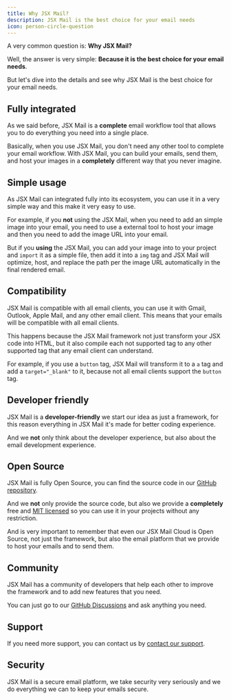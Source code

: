 ```yaml
---
title: Why JSX Mail?
description: JSX Mail is the best choice for your email needs
icon: person-circle-question
---
```


A very common question is: **Why JSX Mail?**

Well, the answer is very simple: **Because it is the best choice for your email
needs**.

But let's dive into the details and see why JSX Mail is the best choice for
your email needs.

## Fully integrated

As we said before, JSX Mail is a **complete** email workflow tool that allows
you to do everything you need into a single place.

Basically, when you use JSX Mail, you don't need any other tool to complete
your email workflow. With JSX Mail, you can build your emails, send them, and
host your images in a **completely** different way that you never imagine.

## Simple usage

As JSX Mail can integrated fully into its ecosystem, you can use it in a very
simple way and this make it very easy to use.

For example, if you **not** using the JSX Mail, when you need to add an simple
image into your email, you need to use a external tool to host your image
and then you need to add the image URL into your email.

But if you **using** the JSX Mail, you can add your image into to your project
and `import` it as a simple file, then add it into a `img` tag and JSX Mail
will optimize, host, and replace the path per the image URL automatically in
the final rendered email.

## Compatibility

JSX Mail is compatible with all email clients, you can use it with Gmail,
Outlook, Apple Mail, and any other email client. This means that your emails
will be compatible with all email clients.

This happens because the JSX Mail framework not just transform your JSX
code into HTML, but it also compile each not supported tag to any other supported
tag that any email client can understand.

For example, if you use a `button` tag, JSX Mail will transform it to a `a` tag
and add a `target="_blank"` to it, because not all email clients support the
`button` tag.

## Developer friendly

JSX Mail is a **developer-friendly** we start our idea as just a framework,
for this reason everything in JSX Mail it's made for better coding experience.

And we **not** only think about the developer experience, but also about the
email development experience.

## Open Source

JSX Mail is fully Open Source, you can find the source code in our [GitHub
repository](https://github.com/Theryston/jsx-mail).

And we **not** only provide the source code, but also we provide a **completely**
free and [MIT licensed](https://github.com/Theryston/jsx-mail/blob/main/LICENSE)
so you can use it in your projects without any restriction.

And is very important to remember that even our JSX Mail Cloud is Open Source,
not just the framework, but also the email platform that we provide to host
your emails and to send them.

## Community

JSX Mail has a community of developers that help each other to improve the
framework and to add new features that you need.

You can just go to our [GitHub Discussions](https://github.com/Theryston/jsx-mail/discussions)
and ask anything you need.

## Support

If you need more support, you can contact us by [contact our support](/cloud/support).

## Security

JSX Mail is a secure email platform, we take security very seriously and we
do everything we can to keep your emails secure.

